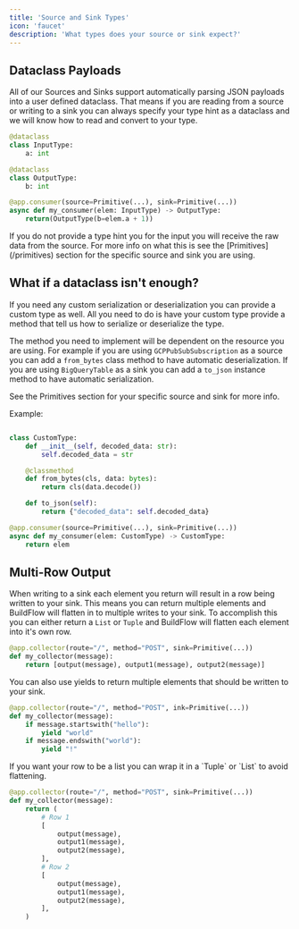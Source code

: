 ```yaml
---
title: 'Source and Sink Types'
icon: 'faucet'
description: 'What types does your source or sink expect?'
---
```


## Dataclass Payloads

All of our Sources and Sinks support automatically parsing JSON payloads into a user defined dataclass. That means if you are reading from a source or writing to a sink you can always specify your type hint as a dataclass and we will know how to read and convert to your type.

```python
@dataclass
class InputType:
    a: int

@dataclass
class OutputType:
    b: int

@app.consumer(source=Primitive(...), sink=Primitive(...))
async def my_consumer(elem: InputType) -> OutputType:
    return(OutputType(b=elem.a + 1))
```

<Warning>
If you do not provide a type hint you for the input you will receive the raw data from the source. For more info on what this is see the [Primitives](/primitives) section for the specific source and sink you are using.
</Warning>

## What if a dataclass isn't enough?

If you need any custom serialization or deserialization you can provide a custom type as well. All you need to do is have your custom type provide a method that tell us how to serialize or deserialize the type.

The method you need to implement will be dependent on the resource you are using. For example if you are using `GCPPubSubSubscription` as a source you can add a `from_bytes` class method to have automatic deserialization. If you are using `BigQueryTable` as a sink you can add a `to_json` instance method to have automatic serialization.

See the Primitives section for your specific source and sink for more info.

Example:

```python

class CustomType:
    def __init__(self, decoded_data: str):
        self.decoded_data = str

    @classmethod
    def from_bytes(cls, data: bytes):
        return cls(data.decode())

    def to_json(self):
        return {"decoded_data": self.decoded_data}

@app.consumer(source=Primitive(...), sink=Primitive(...))
async def my_consumer(elem: CustomType) -> CustomType:
    return elem
```

## Multi-Row Output

When writing to a sink each element you return will result in a row being written to your sink.
This means you can return multiple elements and BuildFlow will flatten in to multiple writes to your sink.
To accomplish this you can either return a `List` or `Tuple` and BuildFlow will flatten each element into it's own row.

```python
@app.collector(route="/", method="POST", sink=Primitive(...))
def my_collector(message):
    return [output(message), output1(message), output2(message)]

```

You can also use yields to return multiple elements that should be written to your sink.

```python
@app.collector(route="/", method="POST", ink=Primitive(...))
def my_collector(message):
    if message.startswith("hello"):
        yield "world"
    if message.endswith("world"):
        yield "!"

```

<Tip>
If you want your row to be a list you can wrap it in a `Tuple` or `List` to avoid flattening.

```python
@app.collector(route="/", method="POST", sink=Primitive(...))
def my_collector(message):
    return (
        # Row 1
        [
            output(message),
            output1(message),
            output2(message),
        ],
        # Row 2
        [
            output(message),
            output1(message),
            output2(message),
        ],
    )
```
</Tip>